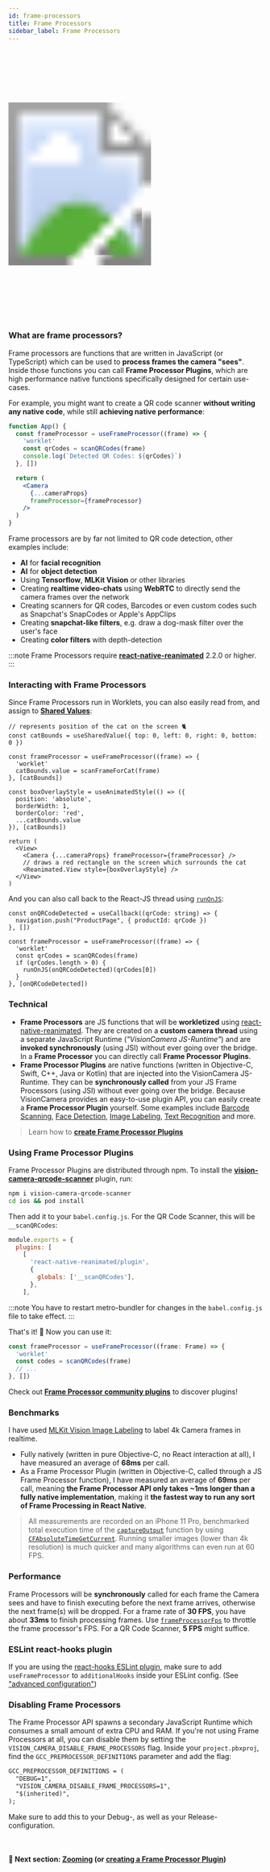 ```yaml
---
id: frame-processors
title: Frame Processors
sidebar_label: Frame Processors
---
```



<div>
  <svg xmlns="http://www.w3.org/2000/svg" width="283" height="535" style={{ float: 'right' }}>
    <image href={useBaseUrl("img/frame-processors.gif")} x="18" y="33" width="247" height="469"  />
    <image href={useBaseUrl("img/frame.png")} width="283" height="535" />
  </svg>
</div>

### What are frame processors?

Frame processors are functions that are written in JavaScript (or TypeScript) which can be used to **process frames the camera "sees"**.
Inside those functions you can call **Frame Processor Plugins**, which are high performance native functions specifically designed for certain use-cases.

For example, you might want to create a QR code scanner **without writing any native code**, while still **achieving native performance**:

```jsx
function App() {
  const frameProcessor = useFrameProcessor((frame) => {
    'worklet'
    const qrCodes = scanQRCodes(frame)
    console.log(`Detected QR Codes: ${qrCodes}`)
  }, [])

  return (
    <Camera
      {...cameraProps}
      frameProcessor={frameProcessor}
    />
  )
}
```

Frame processors are by far not limited to QR code detection, other examples include:

* **AI** for **facial recognition**
* **AI** for **object detection**
* Using **Tensorflow**, **MLKit Vision** or other libraries
* Creating **realtime video-chats** using **WebRTC** to directly send the camera frames over the network
* Creating scanners for QR codes, Barcodes or even custom codes such as Snapchat's SnapCodes or Apple's AppClips
* Creating **snapchat-like filters**, e.g. draw a dog-mask filter over the user's face
* Creating **color filters** with depth-detection

:::note
Frame Processors require [**react-native-reanimated**](https://github.com/software-mansion/react-native-reanimated) 2.2.0 or higher.
:::

### Interacting with Frame Processors

Since Frame Processors run in Worklets, you can also easily read from, and assign to [**Shared Values**](https://docs.swmansion.com/react-native-reanimated/docs/shared-values):

```tsx {6}
// represents position of the cat on the screen 🐈
const catBounds = useSharedValue({ top: 0, left: 0, right: 0, bottom: 0 })

const frameProcessor = useFrameProcessor((frame) => {
  'worklet'
  catBounds.value = scanFrameForCat(frame)
}, [catBounds])

const boxOverlayStyle = useAnimatedStyle(() => ({
  position: 'absolute',
  borderWidth: 1,
  borderColor: 'red',
  ...catBounds.value
}), [catBounds])

return (
  <View>
    <Camera {...cameraProps} frameProcessor={frameProcessor} />
    // draws a red rectangle on the screen which surrounds the cat
    <Reanimated.View style={boxOverlayStyle} />
  </View>
)
```

And you can also call back to the React-JS thread using [`runOnJS`](https://docs.swmansion.com/react-native-reanimated/docs/api/runOnJS):

```tsx {9}
const onQRCodeDetected = useCallback((qrCode: string) => {
  navigation.push("ProductPage", { productId: qrCode })
}, [])

const frameProcessor = useFrameProcessor((frame) => {
  'worklet'
  const qrCodes = scanQRCodes(frame)
  if (qrCodes.length > 0) {
    runOnJS(onQRCodeDetected)(qrCodes[0])
  }
}, [onQRCodeDetected])
```

### Technical

* **Frame Processors** are JS functions that will be **workletized** using [react-native-reanimated](https://github.com/software-mansion/react-native-reanimated). They are created on a **custom camera thread** using a separate JavaScript Runtime (_"VisionCamera JS-Runtime"_) and are **invoked synchronously** (using JSI) without ever going over the bridge. In a **Frame Processor** you can directly call **Frame Processor Plugins**.
* **Frame Processor Plugins** are native functions (written in Objective-C, Swift, C++, Java or Kotlin) that are injected into the VisionCamera JS-Runtime. They can be **synchronously called** from your JS Frame Processors (using JSI) without ever going over the bridge. Because VisionCamera provides an easy-to-use plugin API, you can easily create a **Frame Processor Plugin** yourself. Some examples include [Barcode Scanning](https://developers.google.com/ml-kit/vision/barcode-scanning), [Face Detection](https://developers.google.com/ml-kit/vision/face-detection), [Image Labeling](https://developers.google.com/ml-kit/vision/image-labeling), [Text Recognition](https://developers.google.com/ml-kit/vision/text-recognition) and more.

> Learn how to [**create Frame Processor Plugins**](frame-processors-plugins-overview)

### Using Frame Processor Plugins

Frame Processor Plugins are distributed through npm. To install the [**vision-camera-qrcode-scanner**](https://github.com/mrousavy/vision-camera-qrcode-scanner) plugin, run:

```bash
npm i vision-camera-qrcode-scanner
cd ios && pod install
```

Then add it to your `babel.config.js`. For the QR Code Scanner, this will be `__scanQRCodes`:

```js {6}
module.exports = {
  plugins: [
    [
      'react-native-reanimated/plugin',
      {
        globals: ['__scanQRCodes'],
      },
    ],
```

:::note
You have to restart metro-bundler for changes in the `babel.config.js` file to take effect.
:::

That's it! 🎉 Now you can use it:

```ts
const frameProcessor = useFrameProcessor((frame: Frame) => {
  'worklet'
  const codes = scanQRCodes(frame)
  // ...
}, [])
```

Check out [**Frame Processor community plugins**](/docs/guides/frame-processor-plugin-list) to discover plugins!

### Benchmarks

I have used [MLKit Vision Image Labeling](https://firebase.google.com/docs/ml-kit/ios/label-images) to label 4k Camera frames in realtime.

* Fully natively (written in pure Objective-C, no React interaction at all), I have measured an average of **68ms** per call.
* As a Frame Processor Plugin (written in Objective-C, called through a JS Frame Processor function), I have measured an average of **69ms** per call, meaning **the Frame Processor API only takes ~1ms longer than a fully native implementation**, making it **the fastest way to run any sort of Frame Processing in React Native**.

> All measurements are recorded on an iPhone 11 Pro, benchmarked total execution time of the [`captureOutput`](https://developer.apple.com/documentation/avfoundation/avcapturevideodataoutputsamplebufferdelegate/1385775-captureoutput) function by using [`CFAbsoluteTimeGetCurrent`](https://developer.apple.com/documentation/corefoundation/1543542-cfabsolutetimegetcurrent). Running smaller images (lower than 4k resolution) is much quicker and many algorithms can even run at 60 FPS.

### Performance

Frame Processors will be **synchronously** called for each frame the Camera sees and have to finish executing before the next frame arrives, otherwise the next frame(s) will be dropped. For a frame rate of **30 FPS**, you have about **33ms** to finish processing frames. Use [`frameProcessorFps`](../api/interfaces/cameraprops.cameraprops-1#frameprocessorfps) to throttle the frame processor's FPS. For a QR Code Scanner, **5 FPS** might suffice.

### ESLint react-hooks plugin

If you are using the [react-hooks ESLint plugin](https://www.npmjs.com/package/eslint-plugin-react-hooks), make sure to add `useFrameProcessor` to `additionalHooks` inside your ESLint config. (See ["advanced configuration"](https://www.npmjs.com/package/eslint-plugin-react-hooks#advanced-configuration))

### Disabling Frame Processors

The Frame Processor API spawns a secondary JavaScript Runtime which consumes a small amount of extra CPU and RAM. If you're not using Frame Processors at all, you can disable them by setting the `VISION_CAMERA_DISABLE_FRAME_PROCESSORS` flag. Inside your `project.pbxproj`, find the `GCC_PREPROCESSOR_DEFINITIONS` parameter and add the flag:

```txt {3}
GCC_PREPROCESSOR_DEFINITIONS = (
  "DEBUG=1",
  "VISION_CAMERA_DISABLE_FRAME_PROCESSORS=1",
  "$(inherited)",
);
```

Make sure to add this to your Debug-, as well as your Release-configuration.

<br />

#### 🚀 Next section: [Zooming](/docs/guides/zooming) (or [creating a Frame Processor Plugin](/docs/guides/frame-processors-plugins-overview))
